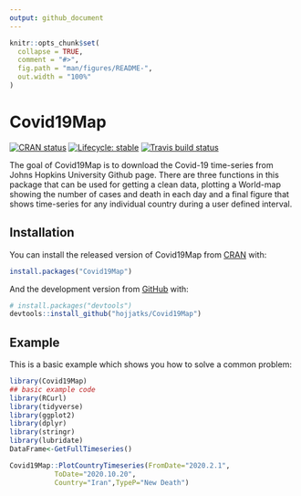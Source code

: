 ---
output: github_document
---

<!-- README.md is generated from README.Rmd. Please edit that file -->

```{r, include = FALSE}
knitr::opts_chunk$set(
  collapse = TRUE,
  comment = "#>",
  fig.path = "man/figures/README-",
  out.width = "100%"
)
```

# Covid19Map

<!-- badges: start -->
[![CRAN status](https://www.r-pkg.org/badges/version/Covid19Map)](https://CRAN.R-project.org/package=Covid19Map)
[![Lifecycle: stable](https://img.shields.io/badge/lifecycle-stable-brightgreen.svg)](https://www.tidyverse.org/lifecycle/#stable)
[![Travis build status](https://travis-ci.com/user/repo.svg?branch=master)](https://travis-ci.com/user/repo)
<!-- badges: end -->

The goal of Covid19Map is to download the Covid-19 time-series from Johns Hopkins University Github page. There are three functions in this package that can be used for getting a clean data, plotting a World-map showing the number of cases and death in each day and a final figure that shows time-series for any individual country during a user defined interval.

## Installation

You can install the released version of Covid19Map from [CRAN](https://CRAN.R-project.org) with:

``` r
install.packages("Covid19Map")
```

And the development version from [GitHub](https://github.com/) with:

``` r
# install.packages("devtools")
devtools::install_github("hojjatks/Covid19Map")
```
## Example

This is a basic example which shows you how to solve a common problem:

```{r example}
library(Covid19Map)
## basic example code
library(RCurl)
library(tidyverse)
library(ggplot2)
library(dplyr)
library(stringr)
library(lubridate)
DataFrame<-GetFullTimeseries()
```




```{r pressure}
Covid19Map::PlotCountryTimeseries(FromDate="2020.2.1",
           ToDate="2020.10.20",
           Country="Iran",TypeP="New Death")
```

